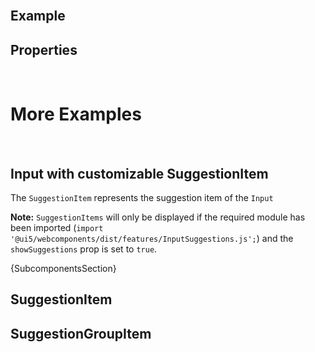 
<Meta of={ComponentStories} />

<DocsHeader />

<br />

## Example

<Canvas of={ComponentStories.Default} />

## Properties

<ControlsWithNote of={ComponentStories.Default} />

<DomRefTable rows={InputDomRef} />

<br />

# More Examples

<br />

## Input with customizable SuggestionItem

The `SuggestionItem` represents the suggestion item of the `Input`

**Note:** `SuggestionItems` will only be displayed if the required module has been imported (`import '@ui5/webcomponents/dist/features/InputSuggestions.js';`)
and the `showSuggestions` prop is set to `true`.

<Canvas of={ComponentStories.WithSuggestionItem} />

<Markdown>{SubcomponentsSection}</Markdown>

## SuggestionItem

<Description of={SuggestionItem} />
<ArgTypesWithNote hideHTMLPropsNote exclude={excludePropsForAbstract} of={SuggestionItem} />

## SuggestionGroupItem

<Description of={SuggestionGroupItem} />
<ArgTypesWithNote hideHTMLPropsNote exclude={excludePropsForAbstract} of={SuggestionGroupItem} />

<Footer />
